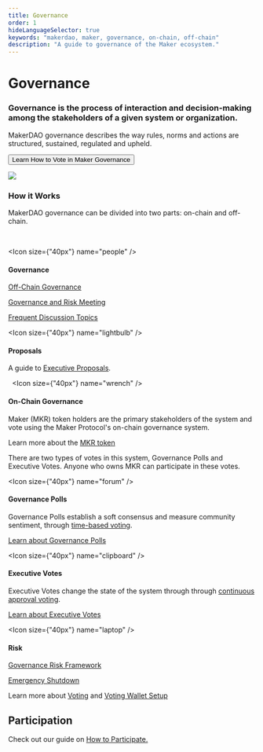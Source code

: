 ```yaml
---
title: Governance
order: 1
hideLanguageSelector: true
keywords: "makerdao, maker, governance, on-chain, off-chain"
description: "A guide to governance of the Maker ecosystem."
---
```


# Governance

<InfoBlock>

<Box>

### Governance is the process of interaction and decision-making among the stakeholders of a given system or organization.

MakerDAO governance describes the way rules, norms and actions are structured, sustained, regulated and upheld.

<Button to="/learn/governance/how-voting-works/"> Learn How to Vote in Maker Governance </Button>

</Box>

<Image src="/images/Mark_maker@4x.png" />

</InfoBlock>

### How it Works

MakerDAO governance can be divided into two parts: on-chain and off-chain.

<Chocolate>

<Box>  

<Icon size={"40px"} name="people" />

#### Governance 

[Off-Chain Governance](/learn/governance/off-chain-gov/)

[Governance and Risk Meeting](/learn/governance/gov-risk-framework/)

[Frequent Discussion Topics](/learn/governance/discussion/)

</Box>

<Box>

<Icon size={"40px"} name="lightbulb" />

#### Proposals

A guide to [Executive Proposals](/learn/governance/how-voting-works/#governance-polls-and-executive-votes).

</Box>

<Box>

  <Icon size={"40px"} name="wrench" />

#### On-Chain Governance

Maker (MKR) token holders are the primary stakeholders of the system and vote using the Maker Protocol's on-chain governance system.

<CTA>

Learn more about the [MKR token](https://community-development.makerdao.com/makerdao-mcd-faqs/faqs/mkr-token)

</CTA>

There are two types of votes in this system, Governance Polls and Executive Votes. Anyone who owns MKR can participate in these votes.

</Box>

</Chocolate>

<Chocolate>

<Box>

<Icon size={"40px"} name="forum" />

#### Governance Polls

Governance Polls establish a soft consensus and measure community sentiment, through [time-based voting](/learn/governance/how-voting-works/).

[Learn about Governance Polls](/learn/governance/how-voting-works#governance-polls-and-executive-votes)

</Box>

<Box>

<Icon size={"40px"} name="clipboard" />

#### Executive Votes

Executive Votes change the state of the system through through [continuous approval voting](/learn/governance/how-voting-works#continuous-approval-voting).

[Learn about Executive Votes](/learn/governance/how-voting-works#governance-polls-and-executive-vote)

</Box>

<Box>

<Icon size={"40px"} name="laptop" />

#### Risk

[Governance Risk Framework](/learn/governance/gov-risk-framework/)

[Emergency Shutdown](/learn/governance/emergency-shutdown/)

</Box>

</Chocolate>

<CTA>

Learn more about [Voting](/learn/governance/how-voting-works/) and [Voting Wallet Setup](/learn/governance/voting-setup/)

</CTA>



## Participation

<CTA>

Check out our guide on [How to Participate.](/learn/governance/participate/)

</CTA>
